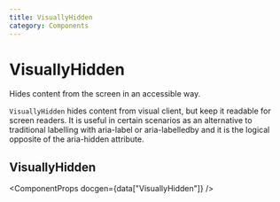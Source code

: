 ```yaml
---
title: VisuallyHidden
category: Components
---
```



# VisuallyHidden

Hides content from the screen in an accessible way. 

`VisuallyHidden` hides content from visual client, but keep it readable for screen readers. It is useful in certain scenarios as an alternative to traditional labelling with aria-label or aria-labelledby and it is the logical opposite of the aria-hidden attribute.

<ComponentMenu slug="visually-hidden" />

## VisuallyHidden

<ComponentProps docgen={data["VisuallyHidden"]} />
